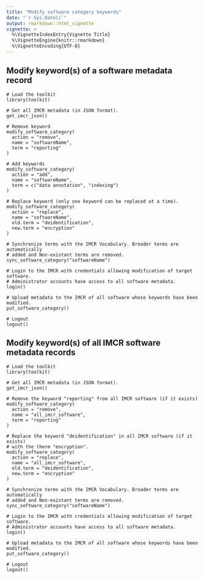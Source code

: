 ```yaml
---
title: "Modify software category keywords"
date: "`r Sys.Date()`"
output: rmarkdown::html_vignette
vignette: >
  %\VignetteIndexEntry{Vignette Title}
  %\VignetteEngine{knitr::rmarkdown}
  %\VignetteEncoding{UTF-8}
---
```


## Modify keyword(s) of a software metadata record
```
# Load the toolkit
library(toolkit)

# Get all IMCR metadata (in JSON format).
get_imcr_json()

# Remove keyword
modify_software_category(
  action = "remove", 
  name = "softwareName", 
  term = "reporting"
)

# Add keywords
modify_software_category(
  action = "add", 
  name = "softwareName", 
  term = c("data annotation", "indexing")
)

# Replace keyword (only one keyword can be replaced at a time).
modify_software_category(
  action = "replace", 
  name = "softwareName", 
  old.term = "deidentification",
  new.term = "encryption"
)

# Synchronize terms with the IMCR Vocabulary. Broader terms are automatically 
# added and Non-existant terms are removed.
sync_software_category("softwareName")

# Login to the IMCR with credentials allowing modification of target software.
# Administrator accounts have access to all software metadata.
login()

# Upload metadata to the IMCR of all software whose keywords have been modified.
put_software_category()

# Logout
logout()
```

## Modify keyword(s) of all IMCR software metadata records
```
# Load the toolkit
library(toolkit)

# Get all IMCR metadata (in JSON format).
get_imcr_json()

# Remove the keyword "reporting" from all IMCR software (if it exists)
modify_software_category(
  action = "remove", 
  name = "all_imcr_software", 
  term = "reporting"
)

# Replace the keyword "deidentification" in all IMCR software (if it exists) 
# with the therm "encryption".
modify_software_category(
  action = "replace", 
  name = "all_imcr_software", 
  old.term = "deidentification",
  new.term = "encryption"
)

# Synchronize terms with the IMCR Vocabulary. Broader terms are automatically 
# added and Non-existant terms are removed.
sync_software_category("softwareName")

# Login to the IMCR with credentials allowing modification of target software.
# Administrator accounts have access to all software metadata.
login()

# Upload metadata to the IMCR of all software whose keywords have been modified.
put_software_category()

# Logout
logout()
```
